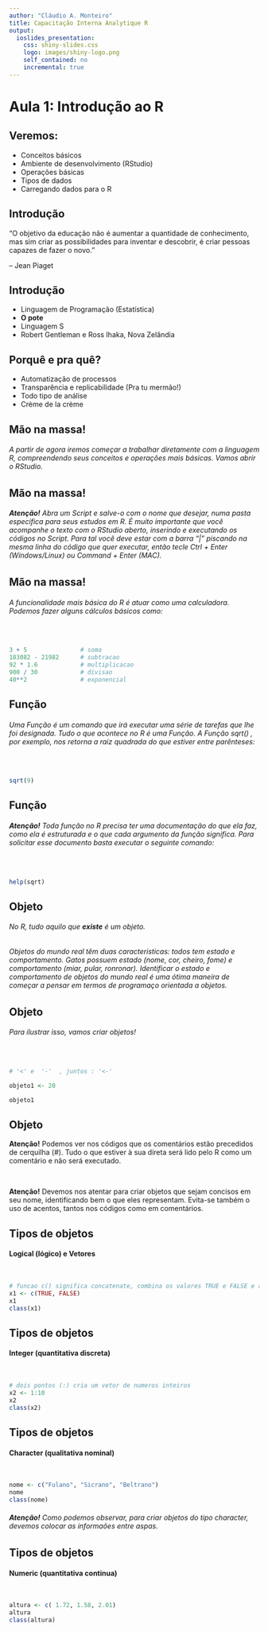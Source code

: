 ```yaml
---
author: "Cláudio A. Monteiro"
title: Capacitação Interna Analytique R
output: 
  ioslides_presentation:
    css: shiny-slides.css
    logo: images/shiny-logo.png
    self_contained: no
    incremental: true
---
```


# Aula 1: Introdução ao R

## Veremos:

- Conceitos básicos
- Ambiente de desenvolvimento (RStudio)
- Operações básicas
- Tipos de dados
- Carregando dados para o R


## Introdução

"O objetivo da educação não é aumentar a quantidade de conhecimento, mas sim criar as possibilidades para inventar e descobrir, é criar pessoas capazes de fazer o novo."

-- Jean Piaget

## Introdução

- Linguagem de Programação (Estatística)
- **O pote**
- Linguagem S
- Robert Gentleman e Ross Ihaka, Nova Zelândia

## Porquê e pra quê?

- Automatização de processos
- Transparência e replicabilidade (Pra tu mermão!)
- Todo tipo de análise
- Crème de la crème

## Mão na massa!

###### A partir de agora iremos começar a trabalhar diretamente com a linguagem R, compreendendo seus conceitos e operações mais básicas. Vamos abrir o RStudio.

## Mão na massa!

###### **Atenção!** Abra um *Script* e salve-o com o nome que desejar, numa pasta específica para seus estudos em R. É muito importante que você acompanhe o texto com o RStudio aberto, inserindo e executando os códigos no Script. Para tal você deve estar com a barra "|" piscando na mesma linha do código que quer executar, então tecle *Ctrl + Enter (Windows/Linux)* ou *Command + Enter (MAC)*.

## Mão na massa!

###### A funcionalidade mais básica do R é atuar como uma calculadora. Podemos fazer alguns cálculos básicos como:

</br>

```r
3 + 5               # soma
183082 - 21982      # subtracao
92 * 1.6            # multiplicacao
900 / 30            # divisao
40**2               # exponencial
```


## Função

###### Uma *Função* é um *comando* que irá executar uma série de tarefas que lhe foi designada. Tudo o que *acontece* no R é uma Função. A Função sqrt() , por exemplo, nos retorna a raiz quadrada do que estiver entre parênteses:

</br>

```r
sqrt(9)
```

## Função

###### **Atenção!** Toda função no R precisa ter uma documentação do que ela faz, como ela é estruturada e o que cada argumento da função significa. Para solicitar esse documento basta executar o seguinte comando:

</br>

```r
help(sqrt)
```

## Objeto

###### No R, tudo aquilo que **existe** é um objeto. 

###### Objetos do mundo real têm duas caracteristicas: todos tem *estado* e *comportamento*. Gatos possuem estado (nome, cor, cheiro, fome) e comportamento (miar, pular, ronronar). Identificar o estado e comportamento de objetos do mundo real é uma ótima maneira de começar a pensar em termos de programaço orientada a objetos.

## Objeto

###### Para ilustrar isso, vamos criar objetos! 

</br>

```r

# '<' e  '-'  , juntos : '<-'

objeto1 <- 20

objeto1
```

## Objeto

**Atenção!** Podemos ver nos códigos que os comentários estão precedidos de cerquilha (#). Tudo o que estiver à sua direta será lido pelo R como um comentário e não será executado. 

</br>

**Atenção!** Devemos nos atentar para criar objetos que sejam concisos em seu nome, identificando bem o que eles representam. Evita-se também o uso de acentos, tantos nos códigos como em comentários.

## Tipos de objetos

#### Logical (lógico) e Vetores

</br>

```r
# funcao c() significa concatenate, combina os valores TRUE e FALSE e atribui a x1
x1 <- c(TRUE, FALSE)  
x1
class(x1) 
```

## Tipos de objetos

#### Integer (quantitativa discreta)

</br>

```r
# dois pontos (:) cria um vetor de numeros inteiros
x2 <- 1:10
x2
class(x2)
```

## Tipos de objetos

#### Character (qualitativa nominal)

</br>

```r
nome <- c("Fulano", "Sicrano", "Beltrano") 
nome
class(nome)
```

###### **Atenção!** Como podemos observar, para criar objetos do tipo character, devemos colocar as informaões entre aspas.

## Tipos de objetos

#### Numeric (quantitativa continua)

</br>

```r
altura <- c( 1.72, 1.58, 2.01) 
altura
class(altura)

```

